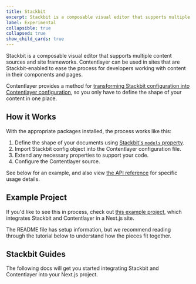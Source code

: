 ```yaml
---
title: Stackbit
excerpt: Stackbit is a composable visual editor that supports multiple content sources and site frameworks.
label: Experimental
collapsible: true
collapsed: true
show_child_cards: true
---
```


Stackbit is a composable visual editor that supports multiple content sources and site frameworks. Contentlayer can be used in sites that are Stackbit-enabled to ease the process for developers working with content in their components and pages.

Contentlayer provides a method for [transforming Stackbit configuration into Contentlayer configuration](/docs/reference/experimental-source-files-stackbit), so you only have to define the shape of your content in one place.

## How it Works

With the appropriate packages installed, the process works like this:

1. Define the shape of your documents using [Stackbit's `models` property](https://docs.stackbit.com/reference/config/content-modeling/models).
1. Import Stackbit config object into the Contentlayer configuration file.
1. Extend any necessary properties to support your code.
1. Configure the Contentlayer source.

See below for an example, and also view [the API reference](/docs/reference/experimental-source-files-stackbit) for specific usage details.

## Example Project

If you'd like to see this in process, check out [this example project](https://github.com/stackbit-themes/stackbit-examples/tree/main/contentlayer), which integrates Stackbit and Contentlayer in a Next.js site.

The README file has setup information, but we recommend reading through the tutorial below to understand how the pieces fit together.

## Stackbit Guides

The following docs will get you started integrating Stackbit and Contentlayer into your Next.js project.
